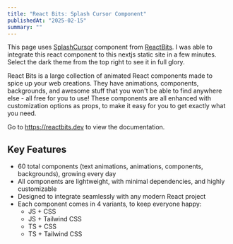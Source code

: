 ```yaml
---
title: "React Bits: Splash Cursor Component"
publishedAt: "2025-02-15"
summary: ""
---
```

<SplashCursor />

This page uses [SplashCursor](https://www.reactbits.dev/animations/splash-cursor) component from [ReactBits](https://reactbits.dev). I was able to integrate this react component to this nextjs static site in a few minutes. Select the dark theme from the top right to see it in full glory.

React Bits is a large collection of animated React components made to spice up your web creations. They have animations, components, backgrounds, and awesome stuff that you won't be able to find anywhere else - all free for you to use! These components are all enhanced with customization options as props, to make it easy for you to get exactly what you need.

Go to https://reactbits.dev to view the documentation.

## Key Features
- 60 total components (text animations, animations, components, backgrounds), growing every day
- All components are lightweight, with minimal dependencies, and highly customizable
- Designed to integrate seamlessly with any modern React project
- Each component comes in 4 variants, to keep everyone happy:
    - JS + CSS
    - JS + Tailwind CSS
    - TS + CSS
    - TS + Tailwind CSS